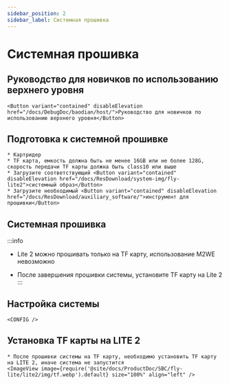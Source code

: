 ```yaml
---
sidebar_position: 2
sidebar_label: Системная прошивка
---
```









# Системная прошивка

## Руководство для новичков по использованию верхнего уровня

    <Button variant="contained" disableElevation href="/docs/DebugDoc/baodian/host/">Руководство для новичков по использованию верхнего уровня</Button>

## Подготовка к системной прошивке

    * Картридер
    * TF карта, емкость должна быть не менее 16GB или не более 128G, скорость передачи TF карты должна быть class10 или выше
    * Загрузите соответствующий <Button variant="contained" disableElevation href="/docs/ResDownload/system-img/fly-lite2">системный образ</Button>
    * Загрузите необходимый <Button variant="contained" disableElevation href="/docs/ResDownload/auxiliary_software/">инструмент для прошивки</Button>

## Системная прошивка

:::info
* Lite 2 можно прошивать только на TF карту, использование M2WE невозможно
* После завершения прошивки системы, установите TF карту на Lite 2
:::

    <TF />

            

## Настройка системы

    <CONFIG />


## Установка TF карты на LITE 2

    * После прошивки системы на TF карту, необходимо установить TF карту на LITE 2, иначе система не запустится
    <ImageView image={require('@site/docs/ProductDoc/SBC/fly-lite/lite2/img/tf.webp').default} size="100%" align="left" />  

